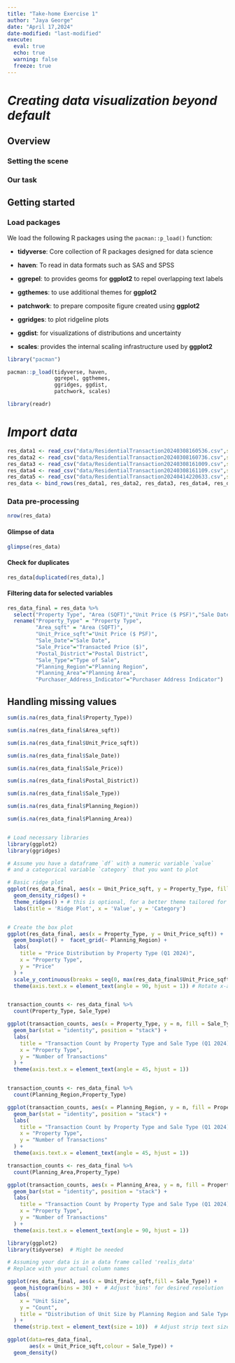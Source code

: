 ```yaml
---
title: "Take-home Exercise 1"
author: "Jaya George"
date: "April 17,2024"
date-modified: "last-modified"
execute: 
  eval: true
  echo: true
  warning: false
  freeze: true
---
```


# *Creating data visualization beyond default*

## Overview

### Setting the scene

### Our task

## Getting started

### Load packages

We load the following R packages using the `pacman::p_load()` function:

-   **tidyverse**: Core collection of R packages designed for data science

-   **haven**: To read in data formats such as SAS and SPSS

-   **ggrepel**: to provides geoms for **ggplot2** to repel overlapping text labels

-   **ggthemes**: to use additional themes for **ggplot2**

-   **patchwork**: to prepare composite figure created using **ggplot2**

-   **ggridges**: to plot ridgeline plots

-   **ggdist**: for visualizations of distributions and uncertainty

-   **scales**: provides the internal scaling infrastructure used by **ggplot2**

```r
library("pacman")
```

```r
pacman::p_load(tidyverse, haven,
               ggrepel, ggthemes,
               ggridges, ggdist,
               patchwork, scales)
```

```r
library(readr)
```

# *Import data*

```r
res_data1 <- read_csv("data/ResidentialTransaction20240308160536.csv",show_col_types = FALSE)
res_data2 <- read_csv("data/ResidentialTransaction20240308160736.csv",show_col_types = FALSE)
res_data3 <- read_csv("data/ResidentialTransaction20240308161009.csv",show_col_types = FALSE)
res_data4 <- read_csv("data/ResidentialTransaction20240308161109.csv",show_col_types = FALSE)
res_data5 <- read_csv("data/ResidentialTransaction20240414220633.csv",show_col_types = FALSE)
res_data <- bind_rows(res_data1, res_data2, res_data3, res_data4, res_data5)

```

### Data pre-processing

```r
nrow(res_data)

```

#### **Glimpse of data**

```r
glimpse(res_data)
```

#### **Check for duplicates**

```r
res_data[duplicated(res_data),]
```

#### **Filtering data for selected variables**

```r
res_data_final = res_data %>% 
  select("Property Type", "Area (SQFT)","Unit Price ($ PSF)","Sale Date","Transacted Price ($)","Postal District","Type of Sale","Planning Region","Planning Area","Purchaser Address Indicator") %>%
  rename("Property_Type" = "Property Type",
         "Area_sqft" = "Area (SQFT)",
         "Unit_Price_sqft"="Unit Price ($ PSF)",
         "Sale_Date"="Sale Date",
         "Sale_Price"="Transacted Price ($)",
         "Postal_District"="Postal District",
         "Sale_Type"="Type of Sale",
         "Planning_Region"="Planning Region",
         "Planning_Area"="Planning Area",
         "Purchaser_Address_Indicator"="Purchaser Address Indicator")
```

## **Handling missing values**

```r
sum(is.na(res_data_final$Property_Type))
```

```r
sum(is.na(res_data_final$Area_sqft))
```

```r
sum(is.na(res_data_final$Unit_Price_sqft))
```

```r
sum(is.na(res_data_final$Sale_Date))
```

```r
sum(is.na(res_data_final$Sale_Price))
```

```r
sum(is.na(res_data_final$Postal_District))
```

```r
sum(is.na(res_data_final$Sale_Type))
```

```r
sum(is.na(res_data_final$Planning_Region))
```

```r
sum(is.na(res_data_final$Planning_Area))
```

```         
```

```r
# Load necessary libraries
library(ggplot2)
library(ggridges)

# Assume you have a dataframe `df` with a numeric variable `value`
# and a categorical variable `category` that you want to plot

# Basic ridge plot
ggplot(res_data_final, aes(x = Unit_Price_sqft, y = Property_Type, fill = Property_Type)) +
  geom_density_ridges() +
  theme_ridges() + # this is optional, for a better theme tailored for ridge plots
  labs(title = 'Ridge Plot', x = 'Value', y = 'Category')

```

```{}
```

```r
# Create the box plot
ggplot(res_data_final, aes(x = Property_Type, y = Unit_Price_sqft)) +
  geom_boxplot() +  facet_grid(~ Planning_Region) +
  labs(
    title = "Price Distribution by Property Type (Q1 2024)",
    x = "Property Type",
    y = "Price"
  ) +
  scale_y_continuous(breaks = seq(0, max(res_data_final$Unit_Price_sqft), by = 500))+
  theme(axis.text.x = element_text(angle = 90, hjust = 1)) # Rotate x-axis labels


```

```{}
```

```r

transaction_counts <- res_data_final %>%
  count(Property_Type, Sale_Type) 

ggplot(transaction_counts, aes(x = Property_Type, y = n, fill = Sale_Type)) +
  geom_bar(stat = "identity", position = "stack") + 
  labs(
    title = "Transaction Count by Property Type and Sale Type (Q1 2024)",
    x = "Property Type",
    y = "Number of Transactions"
  ) +
  theme(axis.text.x = element_text(angle = 45, hjust = 1)) 
```

```{}
```

```r

transaction_counts <- res_data_final %>%
  count(Planning_Region,Property_Type) 

ggplot(transaction_counts, aes(x = Planning_Region, y = n, fill = Property_Type)) +
  geom_bar(stat = "identity", position = "stack") + 
  labs(
    title = "Transaction Count by Property Type and Sale Type (Q1 2024)",
    x = "Property Type",
    y = "Number of Transactions"
  ) +
  theme(axis.text.x = element_text(angle = 45, hjust = 1)) 
```

```r


transaction_counts <- res_data_final %>%
  count(Planning_Area,Property_Type) 

ggplot(transaction_counts, aes(x = Planning_Area, y = n, fill = Property_Type)) +
  geom_bar(stat = "identity", position = "stack") + 
  labs(
    title = "Transaction Count by Property Type and Sale Type (Q1 2024)",
    x = "Property Type",
    y = "Number of Transactions"
  ) +
  theme(axis.text.x = element_text(angle = 90, hjust = 1)) 
```

```r
library(ggplot2)
library(tidyverse)  # Might be needed 

# Assuming your data is in a data frame called 'realis_data' 
# Replace with your actual column names

ggplot(res_data_final, aes(x = Unit_Price_sqft,fill = Sale_Type)) +
  geom_histogram(bins = 30) +  # Adjust 'bins' for desired resolution
  labs(
    x = "Unit Size",
    y = "Count",
    title = "Distribution of Unit Size by Planning Region and Sale Type"
  ) +
  theme(strip.text = element_text(size = 10))  # Adjust strip text size, if needed

```

```r
ggplot(data=res_data_final, 
       aes(x = Unit_Price_sqft,colour = Sale_Type)) +
  geom_density()           
```

```{}
```
